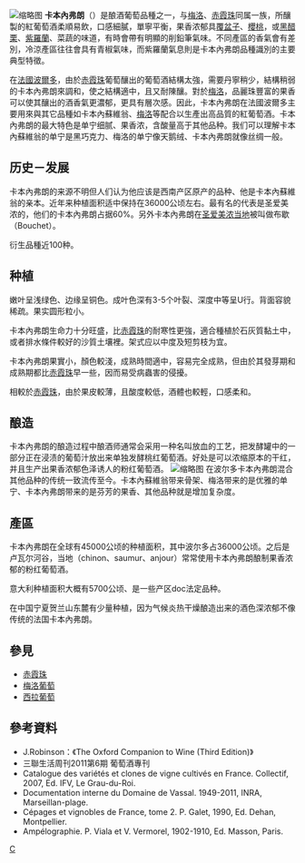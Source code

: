 {{noteTA
|T=zh-tw:卡本內弗朗;zh-cn:品麗珠;
|1=zh-tw:麗絲玲;zh-cn:雷司令;
|2=zh-tw:卡本內蘇維濃;zh-cn:赤霞珠;
|3=zh-tw:白蘇維濃;zh-cn:长相思;
|4=zh-tw:卡本內弗朗;zh-cn:品丽珠;
|5=zh-tw:卡本內弗朗;zh-cn:品麗珠;
|6=zh-tw:品質;zh-cn:质量;
|7=zh-tw:乾;zh-cn:干;
|8=zh-tw:夏多內;zh-cn:霞多丽;zh-hk:莎當妮;
|9=zh-tw:法蘭契柯達;zh-cn:弗朗齐亚柯达;
|10=zh-tw:格烏茲塔明那;zh-cn:琼瑶浆;
|11=zh-tw:希哈;zh-cn:西拉;
|12=zh-tw:哥倫白;zh-cn:鸽笼白;
|13=zh-tw:白詩寧;zh-cn:白诗南;
|14=zh-tw:勃根地;zh-cn:勃艮第;
|15=zh-tw:氣泡酒;zh-cn:起泡酒;
|16=zh-tw:黑皮諾;zh-cn:黑比诺;
|17=zh-tw:皮諾;zh-cn:比诺;
|18=zh-tw:榭密雍;zh-cn:赛美蓉;
|19=zh-tw:索甸;zh-cn:苏玳;
}}
[[File:Cabernet_Franc_Weinsberg_20060909.jpg|缩略图]]
'''卡本內弗朗'''（{{lang-fr|Cabernet Franc}}）是酿酒葡萄品種之一，与[[梅洛葡萄|梅洛]]、[[赤霞珠|赤霞珠]]同属{{tsl|fr|Famille des Carmenets|卡梅內滋}}一族，所釀製的紅葡萄酒柔順易飲，口感細膩，單寧平衡，果香浓郁具[[覆盆子|覆盆子]]、[[櫻桃|櫻桃]]，或[[黑醋栗|黑醋栗]]、[[紫羅蘭|紫羅蘭]]、菜蔬的味道，有時會帶有明顯的削鉛筆氣味。不同產區的香氣會有差別，冷涼產區往往會具有青椒氣味，而紫羅蘭氣息則是卡本內弗朗品種識別的主要典型特徵。

在[[法國|法國]][[波爾多|波爾多]]，由於[[赤霞珠|赤霞珠]]葡萄釀出的葡萄酒結構太強，需要丹寧稍少，結構稍弱的卡本內弗朗來調和，使之結構適中，且又耐陳釀。對於[[梅洛葡萄|梅洛]]，品麗珠豐富的果香可以使其釀出的酒香氣更濃郁，更具有層次感。因此，卡本內弗朗在法國波爾多主要用來與其它品種如卡本內蘇維翁、[[梅洛葡萄|梅洛]]等配合以生產出高品質的紅葡萄酒。卡本內弗朗的最大特色是单宁细腻、果香浓，含酸量高于其他品种。我们可以理解卡本內蘇維翁的单宁是黑巧克力、梅洛的单宁像天鹅绒、卡本內弗朗就像丝绸一般。

== 历史－发展 ==
卡本內弗朗的来源不明但人们认为他应该是西南产区原产的品种、他是卡本內蘇維翁的亲本。近年来种植面积适中保持在36000公顷左右。最有名的代表是圣爱美浓的{{tsl|en|Château Cheval Blanc|白马酒庄}}，他们的卡本內弗朗占据60%。另外卡本內弗朗在[[圣埃米利永|圣爱美浓当地]]被叫做布歇（Bouchet）。

衍生品種近100种。

== 种植 ==
嫩叶呈浅绿色、边缘呈铜色。成叶色深有3-5个叶裂、深度中等呈U行。背面容貌稀疏。果实圆形粒小。

卡本內弗朗生命力十分旺盛，比[[赤霞珠|赤霞珠]]的耐寒性更強，適合種植於石灰質黏土中，或者排水條件較好的沙質土壤裡。架式应以中度及短剪枝为宜。

卡本內弗朗果實小，顏色較淺，成熟時間適中，容易完全成熟，但由於其發芽期和成熟期都比[[赤霞珠|赤霞珠]]早一些，因而易受病蟲害的侵擾。

相較於[[赤霞珠|赤霞珠]]，由於果皮較薄，且酸度較低，酒體也較輕，口感柔和。

== 酿造 ==
卡本內弗朗的酿造过程中酿酒师通常会采用一种名叫放血的工艺，把发酵罐中的一部分正在浸渍的葡萄汁放出来单独发酵桃红葡萄酒。好处是可以浓缩原本的干红，并且生产出果香浓郁色泽诱人的粉红葡萄酒。
[[File:Rose_and_Cabernet_d'Anjou.jpg|缩略图]]
在波尔多卡本內弗朗混合其他品种的传统一致流传至今。卡本內蘇維翁带来骨架、梅洛带来的是优雅的单宁、卡本內弗朗带来的是芬芳的果香、其他品种就是增加复杂度。

==產區==
卡本內弗朗在全球有45000公顷的种植面积，其中波尔多占36000公顷。之后是卢瓦尔河谷，当地（chinon、saumur、anjour）常常使用卡本內弗朗酿制果香浓郁的粉红葡萄酒。

意大利种植面积大概有5700公顷、是一些产区doc法定品种。

在中国宁夏贺兰山东麓有少量种植，因为气候炎热干燥酿造出来的酒色深浓郁不像传统的法国卡本內弗朗。

==參見==
* [[赤霞珠|赤霞珠]]
* [[梅洛葡萄|梅洛葡萄]]
* [[西拉葡萄|西拉葡萄]]

==參考資料==
* J.Robinson：《The Oxford Companion to Wine (Third Edition)》
* 三聯生活周刊2011第6期 葡萄酒專刊
* Catalogue des variétés et clones de vigne cultivés en France. Collectif, 2007, Ed. IFV, Le Grau-du-Roi. 
* Documentation interne du Domaine de Vassal. 1949-2011, INRA, Marseillan-plage. 
* Cépages et vignobles de France, tome 2. P. Galet, 1990, Ed. Dehan, Montpellier.
* Ampélographie. P. Viala et V. Vermorel, 1902-1910, Ed. Masson, Paris.

{{Wines}}
[[Category:紅酒葡萄品種|C]]